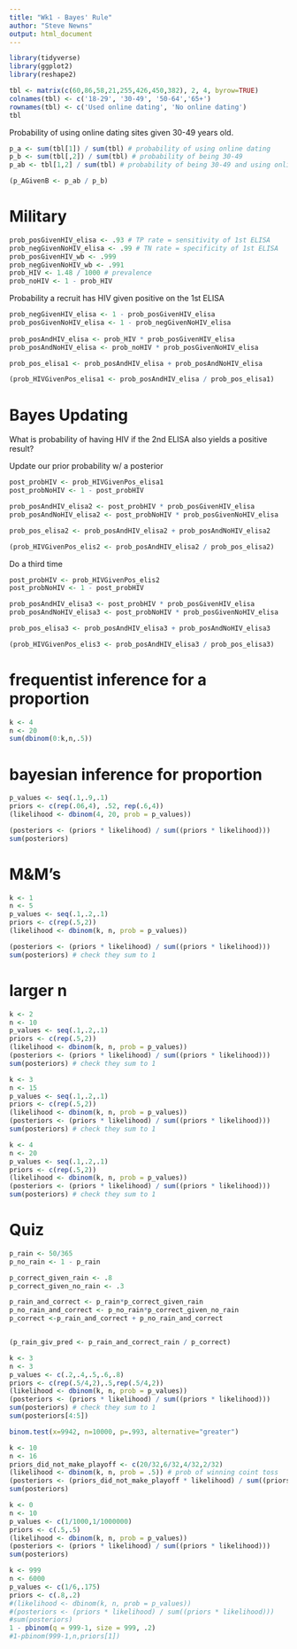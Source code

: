 ```yaml
---
title: "Wk1 - Bayes' Rule"
author: "Steve Newns"
output: html_document
---
```


```r
library(tidyverse)
library(ggplot2)
library(reshape2)

tbl <- matrix(c(60,86,58,21,255,426,450,382), 2, 4, byrow=TRUE)
colnames(tbl) <- c('18-29', '30-49', '50-64','65+')
rownames(tbl) <- c('Used online dating', 'No online dating')
tbl
```

Probability of using online dating sites given 30-49 years old.
```r
p_a <- sum(tbl[1]) / sum(tbl) # probability of using online dating
p_b <- sum(tbl[,2]) / sum(tbl) # probability of being 30-49
p_ab <- tbl[1,2] / sum(tbl) # probability of being 30-49 and using online dating

(p_AGivenB <- p_ab / p_b)
```

# Military
```r
prob_posGivenHIV_elisa <- .93 # TP rate = sensitivity of 1st ELISA
prob_negGivenNoHIV_elisa <- .99 # TN rate = specificity of 1st ELISA
prob_posGivenHIV_wb <- .999
prob_negGivenNoHIV_wb <- .991
prob_HIV <- 1.48 / 1000 # prevalence
prob_noHIV <- 1 - prob_HIV
```

Probability a recruit has HIV given positive on the 1st ELISA

```r
prob_negGivenHIV_elisa <- 1 - prob_posGivenHIV_elisa 
prob_posGivenNoHIV_elisa <- 1 - prob_negGivenNoHIV_elisa
 
prob_posAndHIV_elisa <- prob_HIV * prob_posGivenHIV_elisa
prob_posAndNoHIV_elisa <- prob_noHIV * prob_posGivenNoHIV_elisa

prob_pos_elisa1 <- prob_posAndHIV_elisa + prob_posAndNoHIV_elisa

(prob_HIVGivenPos_elisa1 <- prob_posAndHIV_elisa / prob_pos_elisa1)
```

# Bayes Updating
    
What is probability of having HIV if the 2nd ELISA also yields a positive result? 

Update our prior probability w/ a posterior
```r
post_probHIV <- prob_HIVGivenPos_elisa1
post_probNoHIV <- 1 - post_probHIV

prob_posAndHIV_elisa2 <- post_probHIV * prob_posGivenHIV_elisa
prob_posAndNoHIV_elisa2 <- post_probNoHIV * prob_posGivenNoHIV_elisa

prob_pos_elisa2 <- prob_posAndHIV_elisa2 + prob_posAndNoHIV_elisa2

(prob_HIVGivenPos_elis2 <- prob_posAndHIV_elisa2 / prob_pos_elisa2)
```

Do a third time
```r
post_probHIV <- prob_HIVGivenPos_elis2
post_probNoHIV <- 1 - post_probHIV

prob_posAndHIV_elisa3 <- post_probHIV * prob_posGivenHIV_elisa
prob_posAndNoHIV_elisa3 <- post_probNoHIV * prob_posGivenNoHIV_elisa

prob_pos_elisa3 <- prob_posAndHIV_elisa3 + prob_posAndNoHIV_elisa3

(prob_HIVGivenPos_elis3 <- prob_posAndHIV_elisa3 / prob_pos_elisa3)
```

# frequentist inference for a proportion
```r
k <- 4
n <- 20
sum(dbinom(0:k,n,.5))
```

# bayesian inference for proportion
```r
p_values <- seq(.1,.9,.1)
priors <- c(rep(.06,4), .52, rep(.6,4))
(likelihood <- dbinom(4, 20, prob = p_values))
```
```r
(posteriors <- (priors * likelihood) / sum((priors * likelihood)))
sum(posteriors)
```


# M&M's

```r
k <- 1
n <- 5
p_values <- seq(.1,.2,.1)
priors <- c(rep(.5,2))
(likelihood <- dbinom(k, n, prob = p_values))
```
```r
(posteriors <- (priors * likelihood) / sum((priors * likelihood)))
sum(posteriors) # check they sum to 1
```

# larger n
```r
k <- 2
n <- 10
p_values <- seq(.1,.2,.1)
priors <- c(rep(.5,2))
(likelihood <- dbinom(k, n, prob = p_values))
(posteriors <- (priors * likelihood) / sum((priors * likelihood)))
sum(posteriors) # check they sum to 1
```

```r
k <- 3
n <- 15
p_values <- seq(.1,.2,.1)
priors <- c(rep(.5,2))
(likelihood <- dbinom(k, n, prob = p_values))
(posteriors <- (priors * likelihood) / sum((priors * likelihood)))
sum(posteriors) # check they sum to 1
```


```r
k <- 4
n <- 20
p_values <- seq(.1,.2,.1)
priors <- c(rep(.5,2))
(likelihood <- dbinom(k, n, prob = p_values))
(posteriors <- (priors * likelihood) / sum((priors * likelihood)))
sum(posteriors) # check they sum to 1
```

# Quiz

```r
p_rain <- 50/365
p_no_rain <- 1 - p_rain

p_correct_given_rain <- .8
p_correct_given_no_rain <- .3

p_rain_and_correct <- p_rain*p_correct_given_rain
p_no_rain_and_correct <- p_no_rain*p_correct_given_no_rain
p_correct <-p_rain_and_correct + p_no_rain_and_correct


(p_rain_giv_pred <- p_rain_and_correct_rain / p_correct)
```

```r
k <- 3
n <- 3
p_values <- c(.2,.4,.5,.6,.8)
priors <- c(rep(.5/4,2),.5,rep(.5/4,2))
(likelihood <- dbinom(k, n, prob = p_values))
(posteriors <- (priors * likelihood) / sum((priors * likelihood)))
sum(posteriors) # check they sum to 1
sum(posteriors[4:5])
```


```r
binom.test(x=9942, n=10000, p=.993, alternative="greater")
```

```r
k <- 10
n <- 16
priors_did_not_make_playoff <- c(20/32,6/32,4/32,2/32)
(likelihood <- dbinom(k, n, prob = .5)) # prob of winning coint toss
(posteriors <- (priors_did_not_make_playoff * likelihood) / sum((priors_did_not_make_playoff * likelihood)))
sum(posteriors)
```

```r
k <- 0
n <- 10
p_values <- c(1/1000,1/1000000)
priors <- c(.5,.5)
(likelihood <- dbinom(k, n, prob = p_values))
(posteriors <- (priors * likelihood) / sum((priors * likelihood)))
sum(posteriors)
```

```r
k <- 999
n <- 6000
p_values <- c(1/6,.175)
priors <- c(.8,.2)
#(likelihood <- dbinom(k, n, prob = p_values))
#(posteriors <- (priors * likelihood) / sum((priors * likelihood)))
#sum(posteriors)
1 - pbinom(q = 999-1, size = 999, .2)
#1-pbinom(999-1,n,priors[1])

```